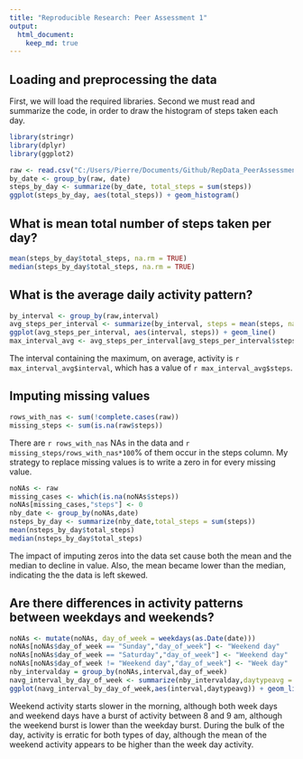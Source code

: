 ```yaml
---
title: "Reproducible Research: Peer Assessment 1"
output: 
  html_document:
    keep_md: true
---
```



## Loading and preprocessing the data
First, we will load the required libraries.  Second we must read and summarize the code, in order to draw the histogram of steps taken each day.
```r
library(stringr)
library(dplyr)
library(ggplot2)
```

```r
raw <- read.csv("C:/Users/Pierre/Documents/Github/RepData_PeerAssessment1/activity/activity.csv")
by_date <- group_by(raw, date)
steps_by_day <- summarize(by_date, total_steps = sum(steps))
ggplot(steps_by_day, aes(total_steps)) + geom_histogram()
```


## What is mean total number of steps taken per day?
```r
mean(steps_by_day$total_steps, na.rm = TRUE)
median(steps_by_day$total_steps, na.rm = TRUE)
```


## What is the average daily activity pattern?
```r
by_interval <- group_by(raw,interval)
avg_steps_per_interval <- summarize(by_interval, steps = mean(steps, na.rm = TRUE))
ggplot(avg_steps_per_interval, aes(interval, steps)) + geom_line()
max_interval_avg <- avg_steps_per_interval[avg_steps_per_interval$steps == max(avg_steps_per_interval$steps),]
```
The interval containing the maximum, on average, activity is `r max_interval_avg$interval`, which has a value of `r max_interval_avg$steps`.

## Imputing missing values
```r
rows_with_nas <- sum(!complete.cases(raw))
missing_steps <- sum(is.na(raw$steps))
```
There are `r rows_with_nas` NAs in the data and `r missing_steps/rows_with_nas*100`% of them occur in the steps column.   My strategy to replace missing values is to write a zero in for every missing value.

```r
noNAs <- raw
missing_cases <- which(is.na(noNAs$steps))
noNAs[missing_cases,"steps"] <- 0
nby_date <- group_by(noNAs,date)
nsteps_by_day <- summarize(nby_date,total_steps = sum(steps))
mean(nsteps_by_day$total_steps)
median(nsteps_by_day$total_steps)
```

The impact of imputing zeros into the data set cause both the mean and the median to decline in value.   Also, the mean became lower than the median, indicating the the data is left skewed.

## Are there differences in activity patterns between weekdays and weekends?

```r
noNAs <- mutate(noNAs, day_of_week = weekdays(as.Date(date)))
noNAs[noNAs$day_of_week == "Sunday","day_of_week"] <- "Weekend day"
noNAs[noNAs$day_of_week == "Saturday","day_of_week"] <- "Weekend day"
noNAs[noNAs$day_of_week != "Weekend day","day_of_week"] <- "Week day"
nby_intervalday = group_by(noNAs,interval,day_of_week)
navg_interval_by_day_of_week <- summarize(nby_intervalday,daytypeavg = mean(steps))
ggplot(navg_interval_by_day_of_week,aes(interval,daytypeavg)) + geom_line() + facet_wrap(~ day_of_week, nrow = 2)
```

Weekend activity starts slower in the morning, although both week days and weekend days have a burst of activity between 8 and 9 am, although the weekend burst is lower than the weekday burst.   During the bulk of the day, activity is erratic for both types of day, although the mean of the weekend activity appears to be higher than the week day activity.